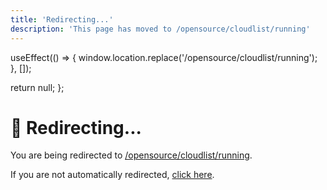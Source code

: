 ```yaml
---
title: 'Redirecting...'
description: 'This page has moved to /opensource/cloudlist/running'
---
```



  useEffect(() => {
    window.location.replace('/opensource/cloudlist/running');
  }, []);
  
  return null;
};

<RedirectComponent />

# 🔄 Redirecting...

You are being redirected to [/opensource/cloudlist/running](/opensource/cloudlist/running).

If you are not automatically redirected, [click here](/opensource/cloudlist/running).

<script dangerouslySetInnerHTML={{
  __html: `
    setTimeout(function() {
      if (typeof window !== 'undefined') {
        window.location.href = '/opensource/cloudlist/running';
      }
    }, 100);
  `
}} />